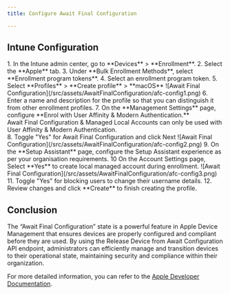 ```yaml
---
title: Configure Await Final Configuration

---
```



## Intune Configuration

<Steps>
1. In the Intune admin center, go to **Devices** > **Enrollment**.
2. Select the **Apple** tab.
3. Under **Bulk Enrollment Methods**, select **Enrollment program tokens**.
4. Select an enrollment program token.
5. Select **Profiles** > **Create profile** > **macOS**
  ![Await Final Configuration](/src/assets/AwaitFinalConfiguration/afc-config1.png)
6. Enter a name and description for the profile so that you can distinguish it from other enrollment profiles.
7. On the **Management Settings** page, configure **Enrol with User Affinity & Modern Authentication.**
</Steps>

<Aside>
Await Final Configuration & Managed Local Accounts can only be used with User Affinity & Modern Authentication.
</Aside>

<Steps>
8. Toggle "Yes" for Await Final Configuration and click Next
  ![Await Final Configuration](/src/assets/AwaitFinalConfiguration/afc-config2.png)
9. On the **Setup Assistant** page, configure the Setup Assistant experience as per your organisation requirements.
10 On the Account Settings page, Select **Yes** to create local managed account during enrollment.
![Await Final Configuration](/src/assets/AwaitFinalConfiguration/afc-config3.png)
11. Toggle "Yes" for blocking users to change their username details.
12. Review changes and click **Create** to finish creating the profile.
</Steps>

## Conclusion

The “Await Final Configuration” state is a powerful feature in Apple Device Management that ensures devices are properly configured and compliant before they are used. By using the Release Device from Await Configuration API endpoint, administrators can efficiently manage and transition devices to their operational state, maintaining security and compliance within their organization.

For more detailed information, you can refer to the [Apple Developer Documentation](https://developer.apple.com/documentation/devicemanagement/release_device_from_await_configuration).